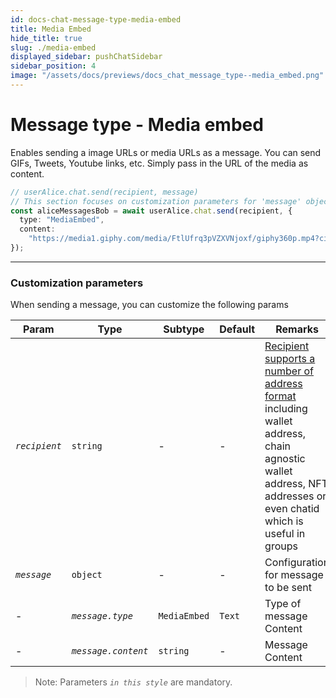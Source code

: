```yaml
---
id: docs-chat-message-type-media-embed
title: Media Embed
hide_title: true
slug: ./media-embed
displayed_sidebar: pushChatSidebar
sidebar_position: 4
image: "/assets/docs/previews/docs_chat_message_type--media_embed.png"
---
```


# Message type - Media embed

Enables sending a image URLs or media URLs as a message. You can send GIFs, Tweets, Youtube links, etc. Simply pass in the URL of the media as content.


<Head>
  <title>Message Type - Media Embed | Push Chat | Push Documentation`}</title>
</Head>


<Tabs className="codetabs" groupId="code-examples">
  <TabItem value="js" attributes={{className: "codetab js"}} default>

```typescript
// userAlice.chat.send(recipient, message)
// This section focuses on customization parameters for 'message' object
const aliceMessagesBob = await userAlice.chat.send(recipient, {
  type: "MediaEmbed",
  content:
    "https://media1.giphy.com/media/FtlUfrq3pVZXVNjoxf/giphy360p.mp4?cid=ecf05e47jk317254v9hbdjrknemduocie4pf54wtsir98xsx&ep=v1_videos_search&rid=giphy360p.mp4&ct=v",
});
```

  </TabItem>
</Tabs>

---

### Customization parameters

When sending a message, you can customize the following params

| Param         | Type                | Subtype      | Default | Remarks                                                                                                                                                                                              |
| ------------- | ------------------- | ------------ | ------- | ---------------------------------------------------------------------------------------------------------------------------------------------------------------------------------------------------- |
| _`recipient`_ | `string`            | -            | -       | [Recipient supports a number of address format](/docs/chat/build/types-of-recipient) including wallet address, chain agnostic wallet address, NFT addresses or even chatid which is useful in groups |
| _`message`_   | `object`            | -            | -       | Configuration for message to be sent                                                                                                                                                                 |
| -             | _`message.type`_    | `MediaEmbed` | `Text`  | Type of message Content                                                                                                                                                                              |
| -             | _`message.content`_ | `string`     | -       | Message Content                                                                                                                                                                                      |

> Note: Parameters _`in this style`_ are mandatory.
